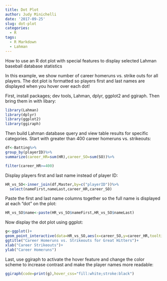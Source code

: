 ```yaml
---
title: Dot Plot
author: Judy Minichelli
date: '2017-09-25'
slug: dot-plot
categories:
  - R
tags:
  - R Markdown
  - Lahman
---
```

How to use an R dot plot with special features to display selected Lahman baseball database statistics

In this example, we show number of career homeruns vs. strike outs for all players.  The dot plot is formatted so players first and last names are displayed when you hover over each dot!

First, install packages; dev tools, Lahman, dplyr, ggplot2 and ggiraph.  Then  bring them in with libary: 

```r
library(Lahman)
library(dplyr)
library(ggplot2)
library(ggiraph)
```

Then build Lahman database query and view table results for specific categories.  Start with greater than 400 career homeruns vs. strikeouts:

```r
df<-Batting%>%
group_by(playerID)%>%
summarize(career_HR=sum(HR),career_SO=sum(SO))%>%

filter(career_HR>=400)
```

Display players first and last name instead of player ID:

```r
HR_vs_SO<-inner_join(df,Master,by=c("playerID"))%>%
  select(nameFirst,nameLast,career_HR,career_SO)
```

Paste the first and last name columns together so the full name is displayed at each "dot" on the plot:

```r
HR_vs_SO$name<-paste(HR_vs_SO$nameFirst,HR_vs_SO$nameLast)
```

Now display the dot plot using ggplot:

```r
g<-ggplot()+
geom_point_interactive(data=HR_vs_SO,aes(x=career_SO,y=career_HR,tooltip=name,data_id=nameLast))+
ggtitle("Career Homeruns vs. Strikeouts for Great Hitters")+
xlab("Career Strikeouts")+
ylab("Career Homeruns")
```

Last, use ggiraph to activate the hover feature and change the color scheme to increase contrast and make the player names more readable:

```r
ggiraph(code=print(g),hover_css="fill:white;stroke:black")
```

